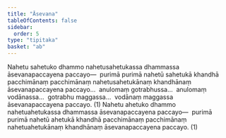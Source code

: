 ```yaml
---
title: "Āsevana"
tableOfContents: false
sidebar:
  order: 5
type: "tipitaka"
basket: "ab"
---
```



<DynamicBreadcrumb />

<Division number="185">

<Paragraph number="504">
Nahetu sahetuko dhammo nahetusahetukassa dhammassa āsevanapaccayena paccayo—  purimā purimā nahetū sahetukā khandhā pacchimānaṃ pacchimānaṃ nahetusahetukānaṃ khandhānaṃ āsevanapaccayena paccayo…  anulomaṃ gotrabhussa…  anulomaṃ vodānassa…  gotrabhu maggassa…  vodānaṃ maggassa āsevanapaccayena paccayo. (1)
</Paragraph>

<Paragraph number="505">
Nahetu ahetuko dhammo nahetuahetukassa dhammassa āsevanapaccayena paccayo—  purimā purimā nahetū ahetukā khandhā pacchimānaṃ pacchimānaṃ nahetuahetukānaṃ khandhānaṃ āsevanapaccayena paccayo. (1)
</Paragraph>
</Division>